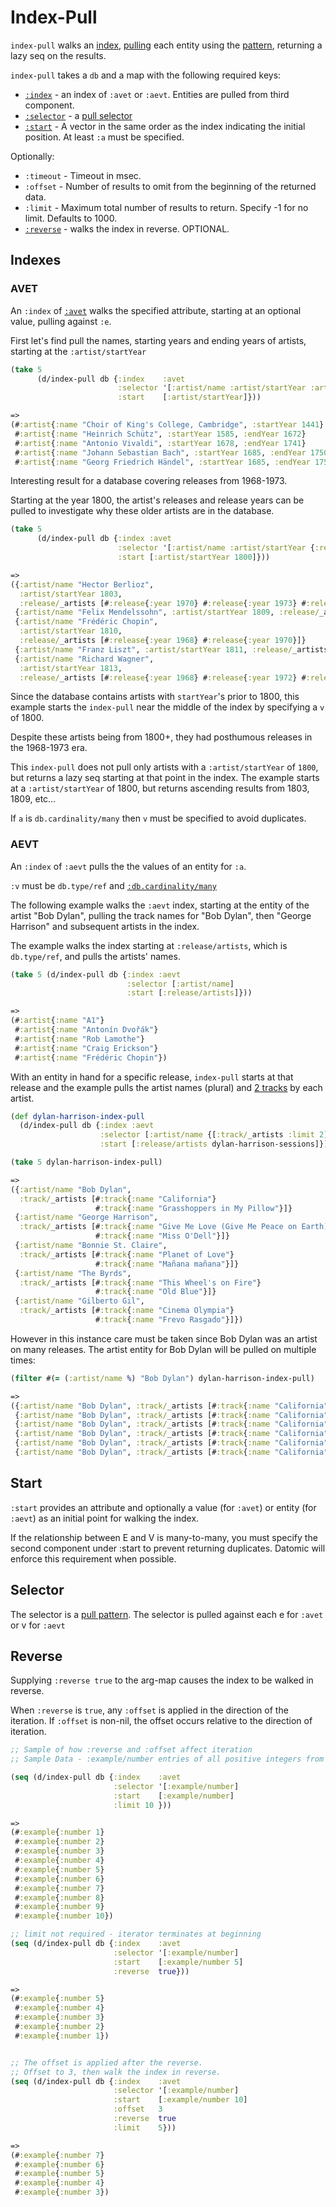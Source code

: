 Index-Pull
==========

`index-pull` walks an [index](#indexes), [pulling](query-pull.html) each entity using the [pattern](query-pull.html#pattern), returning a lazy seq on the results.

`index-pull` takes a `db` and a map with the following required keys:

- [`:index`](#indexes) - an index of `:avet` or `:aevt`. Entities are pulled from third component.
- [`:selector`](#selector) - a [pull selector](query-pull.html)
- [`:start`](#start) - A vector in the same order as the index indicating the initial position. At least `:a` must be specified.

Optionally:

- `:timeout` - Timeout in msec.
- `:offset` - Number of results to omit from the beginning of the returned data.
- `:limit` - Maximum total number of results to return. Specify -1 for no limit. Defaults to 1000.
- [`:reverse`](#reverse) - walks the index in reverse. OPTIONAL.

Indexes
-------



### AVET

An `:index` of [`:avet`](../query/raw-index-access.html#avet) walks the specified attribute, starting at an optional value, pulling against `:e`.

First let's find pull the names, starting years and ending years of artists, starting at the `:artist/startYear`

```clojure
(take 5
      (d/index-pull db {:index    :avet
                        :selector '[:artist/name :artist/startYear :artist/endYear]
                        :start    [:artist/startYear]}))
```



```clojure
=>
(#:artist{:name "Choir of King's College, Cambridge", :startYear 1441}
 #:artist{:name "Heinrich Schütz", :startYear 1585, :endYear 1672}
 #:artist{:name "Antonio Vivaldi", :startYear 1678, :endYear 1741}
 #:artist{:name "Johann Sebastian Bach", :startYear 1685, :endYear 1750}
 #:artist{:name "Georg Friedrich Händel", :startYear 1685, :endYear 1759})
```



Interesting result for a database covering releases from 1968-1973.

Starting at the year 1800, the artist's releases and release years can be pulled to investigate why these older artists are in the database.

```clojure
(take 5
      (d/index-pull db {:index :avet
                        :selector '[:artist/name :artist/startYear {:release/_artists [:release/year]}]
                        :start [:artist/startYear 1800]}))
```



```clojure
=>
({:artist/name "Hector Berlioz",
  :artist/startYear 1803,
  :release/_artists [#:release{:year 1970} #:release{:year 1973} #:release{:year 1969}]}
 {:artist/name "Felix Mendelssohn", :artist/startYear 1809, :release/_artists [#:release{:year 1973}]}
 {:artist/name "Frédéric Chopin",
  :artist/startYear 1810,
  :release/_artists [#:release{:year 1968} #:release{:year 1970}]}
 {:artist/name "Franz Liszt", :artist/startYear 1811, :release/_artists [#:release{:year 1968}]}
 {:artist/name "Richard Wagner",
  :artist/startYear 1813,
  :release/_artists [#:release{:year 1968} #:release{:year 1972} #:release{:year 1971} #:release{:year 1970}]})
```



Since the database contains artists with `startYear`'s prior to 1800, this example starts the `index-pull` near the middle of the index by specifying a `v` of 1800.

Despite these artists being from 1800+, they had posthumous releases in the 1968-1973 era.

This `index-pull` does not pull only artists with a `:artist/startYear` of `1800`, but returns a lazy seq starting at that point in the index. The example starts at a `:artist/startYear` of 1800, but returns ascending results from 1803, 1809, etc…

If `a` is `db.cardinality/many` then `v` must be specified to avoid duplicates.





### AEVT

An `:index` of `:aevt` pulls the the values of an entity for `:a`.

`:v` must be `db.type/ref` and [`:db.cardinality/many`](../schema/schema-reference.html#db-cardinality)

The following example walks the `:aevt` index, starting at the entity of the artist "Bob Dylan", pulling the track names for "Bob Dylan", then "George Harrison" and subsequent artists in the index.

The example walks the index starting at `:release/artists`, which is `db.type/ref`, and pulls the artists' names.

```clojure
(take 5 (d/index-pull db {:index :aevt
                          :selector [:artist/name]
                          :start [:release/artists]}))
```



```clojure
=>
(#:artist{:name "A1"}
 #:artist{:name "Antonín Dvořák"}
 #:artist{:name "Rob Lamothe"}
 #:artist{:name "Craig Erickson"}
 #:artist{:name "Frédéric Chopin"})
```



With an entity in hand for a specific release, `index-pull` starts at that release and the example pulls the artist names (plural) and [2 tracks](query-pull.html#limit-option) by each artist.

```clojure
(def dylan-harrison-index-pull
  (d/index-pull db {:index :aevt
                    :selector [:artist/name {[:track/_artists :limit 2] [:track/name]}]
                    :start [:release/artists dylan-harrison-sessions]}))

(take 5 dylan-harrison-index-pull)
```



```clojure
=>
({:artist/name "Bob Dylan", 
  :track/_artists [#:track{:name "California"} 
                   #:track{:name "Grasshoppers in My Pillow"}]}
 {:artist/name "George Harrison",
  :track/_artists [#:track{:name "Give Me Love (Give Me Peace on Earth)"} 
                   #:track{:name "Miss O'Dell"}]}
 {:artist/name "Bonnie St. Claire", 
  :track/_artists [#:track{:name "Planet of Love"} 
                   #:track{:name "Mañana mañana"}]}
 {:artist/name "The Byrds", 
  :track/_artists [#:track{:name "This Wheel's on Fire"} 
                   #:track{:name "Old Blue"}]}
 {:artist/name "Gilberto Gil", 
  :track/_artists [#:track{:name "Cinema Olympia"} 
                   #:track{:name "Frevo Rasgado"}]})
```



However in this instance care must be taken since Bob Dylan was an artist on many releases. The artist entity for Bob Dylan will be pulled on multiple times:

```clojure
(filter #(= (:artist/name %) "Bob Dylan") dylan-harrison-index-pull)
```



```clojure
=>
({:artist/name "Bob Dylan", :track/_artists [#:track{:name "California"} #:track{:name "Grasshoppers in My Pillow"}]}
 {:artist/name "Bob Dylan", :track/_artists [#:track{:name "California"} #:track{:name "Grasshoppers in My Pillow"}]}
 {:artist/name "Bob Dylan", :track/_artists [#:track{:name "California"} #:track{:name "Grasshoppers in My Pillow"}]}
 {:artist/name "Bob Dylan", :track/_artists [#:track{:name "California"} #:track{:name "Grasshoppers in My Pillow"}]}
 {:artist/name "Bob Dylan", :track/_artists [#:track{:name "California"} #:track{:name "Grasshoppers in My Pillow"}]}
 {:artist/name "Bob Dylan", :track/_artists [#:track{:name "California"} #:track{:name "Grasshoppers in My Pillow"}]})
```









Start
-----

`:start` provides an attribute and optionally a value (for `:avet`) or entity (for `:aevt`) as an initial point for walking the index.

If the relationship between E and V is many-to-many, you must specify the second component under :start to prevent returning duplicates. Datomic will enforce this requirement when possible.





Selector
--------

The selector is a [pull pattern](query-pull.html). The selector is pulled against each e for `:avet` or v for `:aevt`





Reverse
-------

Supplying `:reverse true` to the arg-map causes the index to be walked in reverse.

When `:reverse` is `true`, any `:offset` is applied in the direction of the iteration. If `:offset` is non-nil, the offset occurs relative to the direction of iteration.

```clojure
;; Sample of how :reverse and :offset affect iteration
;; Sample Data - :example/number entries of all positive integers from 1 to n

(seq (d/index-pull db {:index    :avet
                       :selector '[:example/number]
                       :start    [:example/number]
                       :limit 10 }))

```



```clojure
=>
(#:example{:number 1}
 #:example{:number 2}
 #:example{:number 3}
 #:example{:number 4}
 #:example{:number 5}
 #:example{:number 6}
 #:example{:number 7}
 #:example{:number 8}
 #:example{:number 9}
 #:example{:number 10})
```



```clojure
;; limit not required - iterator terminates at beginning
(seq (d/index-pull db {:index    :avet
                       :selector '[:example/number]
                       :start    [:example/number 5]
                       :reverse  true}))
```



```clojure
=>
(#:example{:number 5}
 #:example{:number 4}
 #:example{:number 3}
 #:example{:number 2}
 #:example{:number 1})
```



```clojure

;; The offset is applied after the reverse.
;; Offset to 3, then walk the index in reverse.
(seq (d/index-pull db {:index    :avet
                       :selector '[:example/number]
                       :start    [:example/number 10]
                       :offset   3
                       :reverse  true
                       :limit    5}))
```



```clojure
=>
(#:example{:number 7}
 #:example{:number 6}
 #:example{:number 5}
 #:example{:number 4}
 #:example{:number 3})
```